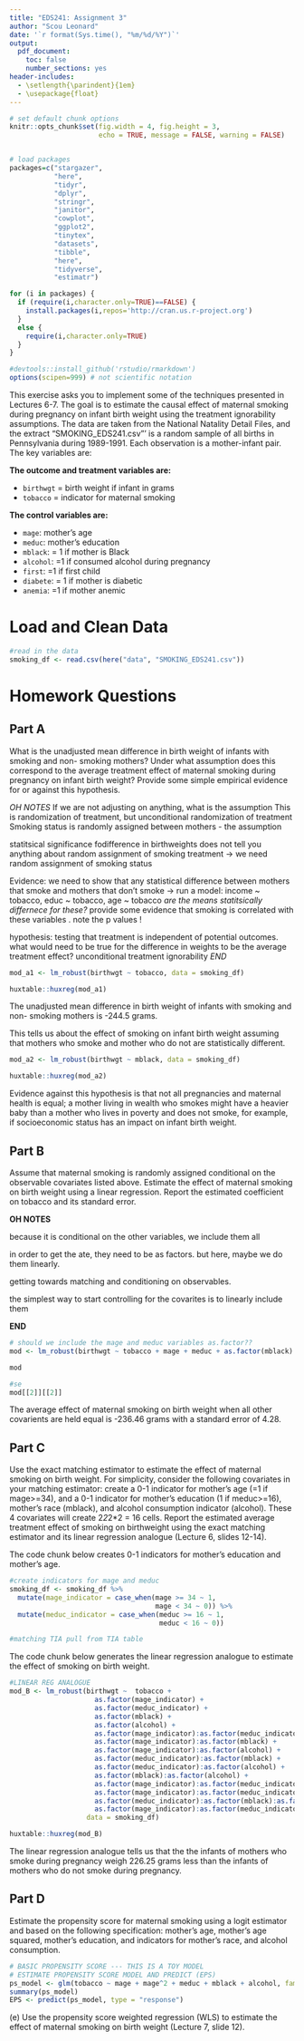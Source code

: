 ```yaml
---
title: "EDS241: Assignment 3"
author: "Scou Leonard"
date: '`r format(Sys.time(), "%m/%d/%Y")`'
output: 
  pdf_document:
    toc: false
    number_sections: yes
header-includes:
  - \setlength{\parindent}{1em}
  - \usepackage{float}
--- 
```


``` r
# set default chunk options
knitr::opts_chunk$set(fig.width = 4, fig.height = 3, 
                      echo = TRUE, message = FALSE, warning = FALSE)


# load packages
packages=c("stargazer", 
           "here", 
           "tidyr", 
           "dplyr",
           "stringr", 
           "janitor", 
           "cowplot", 
           "ggplot2", 
           "tinytex", 
           "datasets", 
           "tibble",
           "here",
           "tidyverse",
           "estimatr")

for (i in packages) {
  if (require(i,character.only=TRUE)==FALSE) {
    install.packages(i,repos='http://cran.us.r-project.org')
  }
  else {
    require(i,character.only=TRUE)
  }
}

#devtools::install_github('rstudio/rmarkdown')
options(scipen=999) # not scientific notation
```

\noindent This exercise asks you to implement some of the techniques presented in Lectures 6-7. The goal is to estimate the causal effect of maternal smoking during pregnancy on infant birth weight using the treatment ignorability assumptions. The data are taken from the National Natality Detail Files, and the extract “SMOKING_EDS241.csv”' is a random sample of all births in Pennsylvania during 1989-1991. Each observation is a mother-infant pair. The key variables are:

**The outcome and treatment variables are:**

- `birthwgt` = birth weight if infant in grams
- `tobacco` = indicator for maternal smoking 

**The control variables are:**

- `mage`: mother's age
- `meduc`: mother's education
- `mblack`: = 1 if mother is Black
- `alcohol`: =1 if consumed alcohol during pregnancy
- `first`: =1 if first child
- `diabete`: = 1 if mother is diabetic
- `anemia`: =1 if mother anemic 

# Load and Clean Data 

```r
#read in the data
smoking_df <- read.csv(here("data", "SMOKING_EDS241.csv"))
```

\newpage 

# Homework Questions

## Part A

\noindent What is the unadjusted mean difference in birth weight of infants with smoking and non- smoking mothers? Under what assumption does this correspond to the average treatment effect of maternal smoking during pregnancy on infant birth weight? Provide some simple empirical evidence for or against this hypothesis.

*OH NOTES*
If we are not adjusting on anything, what is the assumption 
This is randomization of treatment, but unconditional randomization of treatment  
Smoking status is randomly assigned between mothers - the assumption

statitsical significance fodifference in birthweights does not tell you anything about random assignment of smoking treatment -> we need random assignment of smoking status

Evidence: we need to show that any statistical difference between mothers that smoke and mothers that don't smoke -> run a model: income ~ tobacco, educ ~ tobacco, age ~ tobacco _are the means statitsically differnece for these?_ 
provide some evidence that smoking is correlated with these variables . note the p values ! 

hypothesis: testing that treatment is independent of potential outcomes.
what would need to be true for the difference in weights to be the average treatment effect? 
unconditional treatment ignorability 
*END*
```r
mod_a1 <- lm_robust(birthwgt ~ tobacco, data = smoking_df)

huxtable::huxreg(mod_a1)
```

\noindent The unadjusted mean difference in birth weight of infants with smoking and non- smoking mothers is -244.5 grams. 

\noindent This tells us about the effect of smoking on infant birth weight assuming that mothers who smoke and mother who do not are statistically different. 

```r
mod_a2 <- lm_robust(birthwgt ~ mblack, data = smoking_df)

huxtable::huxreg(mod_a2)
```

\noindent 

Evidence against this hypothesis is that not all pregnancies and maternal health is equal; a mother living in wealth who smokes might have a heavier baby than a mother who lives in poverty and does not smoke, for example, if socioeconomic status has an impact on infant birth weight. 

\newpage

## Part B

\noindent Assume that maternal smoking is randomly assigned conditional on the observable covariates listed above. Estimate the effect of maternal smoking on birth weight using a linear regression. Report the estimated coefficient on tobacco and its standard error.

**OH NOTES**

because it is conditional on the other variables, we include them all

in order to get the ate, they need to be as factors. but here, maybe we do them linearly. 

getting towards matching and conditioning on observables. 

the simplest way to start controlling for the covarites is to linearly include them  

**END**
```r
# should we include the mage and meduc variables as.factor?? 
mod <- lm_robust(birthwgt ~ tobacco + mage + meduc + as.factor(mblack) + as.factor(alcohol) + as.factor(first) + as.factor(diabete) + as.factor(anemia), data = smoking_df)

mod

#se
mod[[2]][[2]]
```

The average effect of maternal smoking on birth weight when all other covarients are held equal is -236.46 grams with a standard error of 4.28. 

\newpage

## Part C

\noindent Use the exact matching estimator to estimate the effect of maternal smoking on birth weight. For simplicity, consider the following covariates in your matching estimator: create a 0-1 indicator for mother's age (=1 if mage>=34), and a 0-1 indicator for mother's education (1 if meduc>=16), mother's race (mblack), and alcohol consumption indicator (alcohol). These 4 covariates will create 2*2*2*2 = 16 cells. Report the estimated average treatment effect of smoking on birthweight using the exact matching estimator and its linear regression analogue (Lecture 6, slides 12-14).


\noindent The code chunk below creates 0-1 indicators for mother's education and mother's age.

```r
#create indicators for mage and meduc 
smoking_df <- smoking_df %>% 
  mutate(mage_indicator = case_when(mage >= 34 ~ 1,
                                    mage < 34 ~ 0)) %>% 
  mutate(meduc_indicator = case_when(meduc >= 16 ~ 1,
                                     meduc < 16 ~ 0))
```

```r
#matching TIA pull from TIA table 

```

\noindent The code chunk below generates the linear regression analogue to estimate the effect of smoking on birth weight. 

```r
#LINEAR REG ANALOGUE 
mod_B <- lm_robust(birthwgt ~  tobacco +
                     as.factor(mage_indicator) + 
                     as.factor(meduc_indicator) + 
                     as.factor(mblack) + 
                     as.factor(alcohol) + 
                     as.factor(mage_indicator):as.factor(meduc_indicator) +
                     as.factor(mage_indicator):as.factor(mblack) +
                     as.factor(mage_indicator):as.factor(alcohol) +
                     as.factor(meduc_indicator):as.factor(mblack) +
                     as.factor(meduc_indicator):as.factor(alcohol) +
                     as.factor(mblack):as.factor(alcohol) +
                     as.factor(mage_indicator):as.factor(meduc_indicator):as.factor(mblack) +
                     as.factor(mage_indicator):as.factor(meduc_indicator):as.factor(alcohol) +
                     as.factor(meduc_indicator):as.factor(mblack):as.factor(alcohol) +
                     as.factor(mage_indicator):as.factor(meduc_indicator):as.factor(mblack):as.factor(alcohol), 
                   data = smoking_df)
```

```r
huxtable::huxreg(mod_B)
```


The linear regression analogue tells us that the the infants of mothers who smoke during pregnancy weigh 226.25 grams less than the infants of mothers who do not smoke during pregnancy.

\newpage 

## Part D

\noindent Estimate the propensity score for maternal smoking using a logit estimator and based on the following specification: mother’s age, mother’s age squared, mother’s education, and indicators for mother’s race, and alcohol consumption.

```r
# BASIC PROPENSITY SCORE --- THIS IS A TOY MODEL
# ESTIMATE PROPENSITY SCORE MODEL AND PREDICT (EPS)
ps_model <- glm(tobacco ~ mage + mage^2 + meduc + mblack + alcohol, family = binomial(), data = smoking_df)
summary(ps_model)
EPS <- predict(ps_model, type = "response")
```

\newpage

\noindent (e) Use the propensity score weighted regression (WLS) to estimate the effect of maternal smoking on birth weight (Lecture 7, slide 12).

